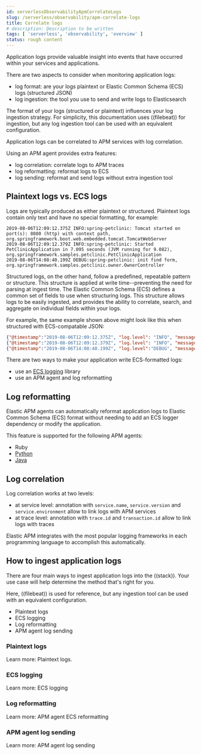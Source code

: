 ```yaml
---
id: serverlessObservabilityApmCorrelateLogs
slug: /serverless/observability/apm-correlate-logs
title: Correlate logs
# description: Description to be written
tags: [ 'serverless', 'observability', 'overview' ]
status: rough content
---
```



<RoughContent />


<div id="application-logs"></div>

Application logs provide valuable insight into events that have occurred within your services and applications.

There are two aspects to consider when monitoring application logs:

- <DocLink id="serverlessObservabilityApmCorrelateLogs" section="plaintext-logs-vs-ecs-logs">log format</DocLink>: are your logs plaintext or Elastic Common Schema (ECS) logs (structured JSON)
- <DocLink id="serverlessObservabilityApmCorrelateLogs" section="how-to-ingest-application-logs">log ingestion</DocLink>: the tool you use to send and write logs to Elasticsearch

The format of your logs (structured or plaintext) influences your log ingestion strategy.
For simplicity, this documentation uses ((filebeat)) for ingestion, but any log ingestion tool can be used with an equivalent configuration.

Application logs can be correlated to APM services with <DocLink id="serverlessObservabilityApmCorrelateLogs" section="log-correlation">log correlation</DocLink>.

Using an APM agent provides extra features:

- <DocLink id="serverlessObservabilityApmCorrelateLogs" section="log-correlation">log correlation</DocLink>: correlate logs to APM traces
- <DocLink id="serverlessObservabilityApmCorrelateLogs" section="log-reformatting">log reformatting</DocLink>: reformat logs to ECS
- <DocLink id="serverlessObservabilityApmAgentLogSending">log sending</DocLink>: reformat and send logs without extra ingestion tool

<div id="log-types"></div>

## Plaintext logs vs. ECS logs

Logs are typically produced as either plaintext or structured.
Plaintext logs contain only text and have no special formatting, for example:

```log
2019-08-06T12:09:12.375Z INFO:spring-petclinic: Tomcat started on port(s): 8080 (http) with context path, org.springframework.boot.web.embedded.tomcat.TomcatWebServer
2019-08-06T12:09:12.379Z INFO:spring-petclinic: Started PetClinicApplication in 7.095 seconds (JVM running for 9.082), org.springframework.samples.petclinic.PetClinicApplication
2019-08-06T14:08:40.199Z DEBUG:spring-petclinic: init find form, org.springframework.samples.petclinic.owner.OwnerController
```

Structured logs, on the other hand, follow a predefined, repeatable pattern or structure.
This structure is applied at write time--preventing the need for parsing at ingest time.
The Elastic Common Schema (ECS) defines a common set of fields to use when structuring logs.
This structure allows logs to be easily ingested,
and provides the ability to correlate, search, and aggregate on individual fields within your logs.

For example, the same example shown above might look like this when structured with ECS-compatable JSON:

```json
{"@timestamp":"2019-08-06T12:09:12.375Z", "log.level": "INFO", "message":"Tomcat started on port(s): 8080 (http) with context path ''", "service.name":"spring-petclinic","process.thread.name":"restartedMain","log.logger":"org.springframework.boot.web.embedded.tomcat.TomcatWebServer"}
{"@timestamp":"2019-08-06T12:09:12.379Z", "log.level": "INFO", "message":"Started PetClinicApplication in 7.095 seconds (JVM running for 9.082)", "service.name":"spring-petclinic","process.thread.name":"restartedMain","log.logger":"org.springframework.samples.petclinic.PetClinicApplication"}
{"@timestamp":"2019-08-06T14:08:40.199Z", "log.level":"DEBUG", "message":"init find form", "service.name":"spring-petclinic","process.thread.name":"http-nio-8080-exec-8","log.logger":"org.springframework.samples.petclinic.owner.OwnerController","transaction.id":"28b7fb8d5aba51f1","trace.id":"2869b25b5469590610fea49ac04af7da"}
```

There are two ways to make your application write ECS-formatted logs:
- use an [ECS logging](((ecs-logging-ref))/intro.html) library
- use an APM agent and <DocLink id="serverlessObservabilityApmCorrelateLogs" section="log-reformatting">log reformatting</DocLink>

<div id="log-reformatting"></div>

## Log reformatting

Elastic APM agents can automatically reformat application logs to Elastic Common Schema (ECS) format
without needing to add an ECS logger dependency or modify the application.

This feature is supported for the following APM agents:

* Ruby
* [Python](((apm-py-ref))/logs.html#log-reformatting)
* [Java](((apm-java-ref))/logs.html#log-reformatting)

<div id="log-correlation"></div>

## Log correlation

Log correlation works at two levels:

- at service level: annotation with `service.name`, `service.version` and `service.environment` allow to link logs with APM services
- at trace level: annotation with `trace.id` and `transaction.id` allow to link logs with traces

Elastic APM integrates with the most popular logging frameworks in each programming language to accomplish this automatically.

<Snippet1 />

<div id="ingest-application-logs"></div>

## How to ingest application logs

There are four main ways to ingest application logs into the ((stack)).
Your use case will help determine the method that's right for you.

Here, ((filebeat)) is used for reference, but any ingestion tool
can be used with an equivalent configuration.

* <DocLink id="serverlessObservabilityApmCorrelateLogs" section="plaintext-logs">Plaintext logs</DocLink>
* <DocLink id="serverlessObservabilityApmCorrelateLogs" section="ecs-logging">ECS logging</DocLink>
* <DocLink id="serverlessObservabilityApmCorrelateLogs" section="log-reformatting">Log reformatting</DocLink>
* <DocLink id="serverlessObservabilityApmCorrelateLogs" section="apm-agent-log-sending">APM agent log sending</DocLink>

<div id="overview-plaintext-logs"></div>

### Plaintext logs

<Snippet2 />

Learn more: <DocLink id="serverlessObservabilityApmPlaintextLogs">Plaintext logs</DocLink>.

<div id="overview-ecs-logging-logs"></div>

### ECS logging

<Snippet3 />

Learn more: <DocLink id="serverlessObservabilityApmEcsLogging">ECS logging</DocLink>

<div id="overview-log-reformatting"></div>

### Log reformatting

<Snippet4 />

Learn more: <DocLink id="serverlessObservabilityApmAgentEcsReformatting">APM agent ECS reformatting</DocLink>

<div id="overview-apm-agent-log-sending"></div>

### APM agent log sending

<Snippet5 />

Learn more: <DocLink id="serverlessObservabilityApmAgentLogSending">APM agent log sending</DocLink>

